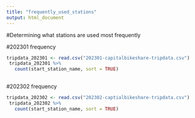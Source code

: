 ```yaml
---
title: "frequently_used_stations"
output: html_document
---
```


#Determining what stations are used most frequently


#202301 frequency

```r


tripdata_202301 <- read.csv("202301-capitalbikeshare-tripdata.csv")
 tripdata_202301 %>%
   count(start_station_name, sort = TRUE)
 
```


#202302 frequency

```r

tripdata_202302 <- read.csv("202302-captialbikeshare-tripdata.csv")
 tripdata_202302 %>%
   count(start_station_name, sort = TRUE)
 
```


